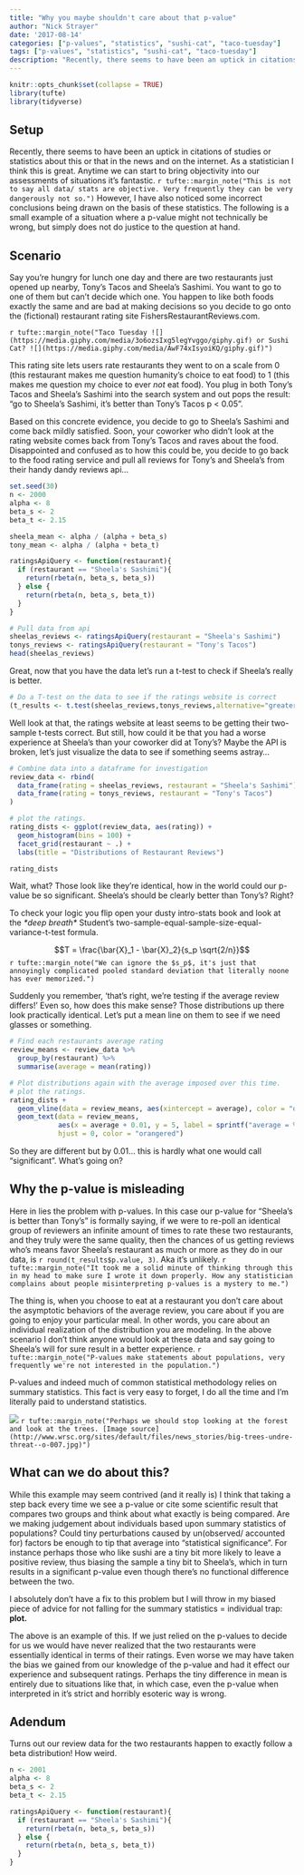 ```yaml
---
title: "Why you maybe shouldn't care about that p-value"
author: "Nick Strayer"
date: '2017-08-14'
categories: ["p-values", "statistics", "sushi-cat", "taco-tuesday"]
tags: ["p-values", "statistics", "sushi-cat", "taco-tuesday"]
description: "Recently, there seems to have been an uptick in citations of studies or statistics about this or that in the news and on the internet. Often these studies claim validity on the basis of a p-value. Through a small contrived example I make the point that in some situations we may want to ignore the forest and focus on the trees."
---
```

  
  
```r
knitr::opts_chunk$set(collapse = TRUE)
library(tufte)
library(tidyverse)
```


## Setup

Recently, there seems to have been an uptick in citations of studies or statistics about this or that in the news and on the internet. As a statistician I think this is great. Anytime we can start to bring objectivity into our assessments of situations it's fantastic. `r tufte::margin_note("This is not to say all data/ stats are objective. Very frequently they can be very dangerously not so.")` However, I have also noticed some incorrect conclusions being drawn on the basis of these statistics. The following is a small example of a situation where a p-value might not technically be wrong, but simply does not do justice to the question at hand. 

## Scenario

Say you're hungry for lunch one day and there are two restaurants just opened up nearby, Tony's Tacos and Sheela's Sashimi. You want to go to one of them but can't decide which one. You happen to like both foods exactly the same and are bad at making decisions so you decide to go onto the (fictional) restaurant rating site FishersRestaurantReviews.com. 

`r tufte::margin_note("Taco Tuesday ![](https://media.giphy.com/media/3o6ozsIxg5legYvggo/giphy.gif) or Sushi Cat? ![](https://media.giphy.com/media/AwF74xIsyoiKQ/giphy.gif)")`

This rating site lets users rate restaurants they went to on a scale from 0 (this restaurant makes me question humanity's choice to eat food) to 1 (this makes me question my choice to ever _not_ eat food). You plug in both Tony's Tacos and Sheela's Sashimi into the search system and out pops the result: "go to Sheela's Sashimi, it's better than Tony's Tacos p < 0.05". 


Based on this concrete evidence, you decide to go to Sheela's Sashimi and come back mildly satisfied. Soon, your coworker who didn't look at the rating website comes back from Tony's Tacos and raves about the food. Disappointed and confused as to how this could be, you decide to go back to the food rating service and pull all reviews for Tony's and Sheela's from their handy dandy reviews api...

```r
set.seed(30)
n <- 2000
alpha <- 8
beta_s <- 2
beta_t <- 2.15

sheela_mean <- alpha / (alpha + beta_s)
tony_mean <- alpha / (alpha + beta_t)

ratingsApiQuery <- function(restaurant){
  if (restaurant == "Sheela's Sashimi"){
    return(rbeta(n, beta_s, beta_s))
  } else {
    return(rbeta(n, beta_s, beta_t))
  }
}
```

```r
# Pull data from api
sheelas_reviews <- ratingsApiQuery(restaurant = "Sheela's Sashimi")
tonys_reviews <- ratingsApiQuery(restaurant = "Tony's Tacos")
head(sheelas_reviews)
```

Great, now that you have the data let's run a t-test to check if Sheela's really is better. 

```r
# Do a T-test on the data to see if the ratings website is correct
(t_results <- t.test(sheelas_reviews,tonys_reviews,alternative="greater"))
```

Well look at that, the ratings website at least seems to be getting their two-sample t-tests correct. But still, how could it be that you had a worse experience at Sheela's than your coworker did at Tony's? Maybe the API is broken, let's just visualize the data to see if something seems astray...

```r
# Combine data into a dataframe for investigation
review_data <- rbind(
  data_frame(rating = sheelas_reviews, restaurant = "Sheela's Sashimi"),
  data_frame(rating = tonys_reviews, restaurant = "Tony's Tacos")
)

# plot the ratings.
rating_dists <- ggplot(review_data, aes(rating)) + 
  geom_histogram(bins = 100) +
  facet_grid(restaurant ~ .) +
  labs(title = "Distributions of Restaurant Reviews")

rating_dists
```


Wait, what? Those look like they're identical, how in the world could our p-value be so significant. Sheela's should be clearly better than Tony's? Right? 

To check your logic you flip open your dusty intro-stats book and look at the _\*deep breath\*_ Student's two-sample-equal-sample-size-equal-variance-t-test formula. 

$$T = \frac{\bar{X}_1 - \bar{X}_2}{s_p \sqrt{2/n}}$$
`r tufte::margin_note("We can ignore the $s_p$, it's just that annoyingly complicated pooled standard deviation that literally noone has ever memorized.")`

Suddenly you remember, 'that's right, we're testing if the average review differs!' Even so, how does this make sense? Those distributions up there look practically identical. Let's put a mean line on them to see if we need glasses or something. 

```r
# Find each restaurants average rating
review_means <- review_data %>% 
  group_by(restaurant) %>% 
  summarise(average = mean(rating))

# Plot distributions again with the average imposed over this time. 
# plot the ratings.
rating_dists + 
  geom_vline(data = review_means, aes(xintercept = average), color = "orangered", size = 2) + 
  geom_text(data = review_means, 
            aes(x = average + 0.01, y = 5, label = sprintf("average = %3.2f",average) ), 
            hjust = 0, color = "orangered")
```

So they are different but by 0.01... this is hardly what one would call "significant". What's going on?

## Why the p-value is misleading

Here in lies the problem with p-values. In this case our p-value for "Sheela's is better than Tony's" is formally saying, if we were to re-poll an identical group of reviewers an infinite amount of times to rate these two restaurants, and they truly were the same quality, then the chances of us getting reviews who's means favor Sheela's restaurant as much or more as they do in our data, is `r round(t_results$p.value, 3)`. Aka it's unlikely. `r tufte::margin_note("It took me a solid minute of thinking through this in my head to make sure I wrote it down properly. How any statistician complains about people misinterpreting p-values is a mystery to me.")`


The thing is, when you choose to eat at a restaurant you don't care about the asymptotic behaviors of the average review, you care about if you are going to enjoy your particular meal. In other words, you care about an individual realization of the distribution you are modeling. In the above scenario I don't think anyone would look at these data and say going to Sheela's will for sure result in a better experience. `r tufte::margin_note("P-values make statements about populations, very frequently we're not interested in the population.")`

P-values and indeed much of common statistical methodology relies on summary statistics. This fact is very easy to forget, I do all the time and I'm literally paid to understand statistics. 

![](http://www.wrsc.org/sites/default/files/news_stories/big-trees-undre-threat--o-007.jpg) `r tufte::margin_note("Perhaps we should stop looking at the forest and look at the trees. [Image source](http://www.wrsc.org/sites/default/files/news_stories/big-trees-undre-threat--o-007.jpg)")`


## What can we do about this?

While this example may seem contrived (and it really is) I think that taking a step back every time we see a p-value or cite some scientific result that compares two groups and think about what exactly is being compared. Are we making judgement about individuals based upon summary statistics of populations? Could tiny perturbations caused by un(observed/ accounted for) factors be enough to tip that average into "statistical significance". For instance perhaps those who like sushi are a tiny bit more likely to leave a positive review, thus biasing the sample a tiny bit to Sheela's, which in turn results in a significant p-value even though there's no functional difference between the two. 

I absolutely don't have a fix to this problem but I will throw in my biased piece of advice for not falling for the summary statistics = individual trap: __plot.__ 

The above is an example of this. If we just relied on the p-values to decide for us we would have never realized that the two restaurants were essentially identical in terms of their ratings. Even worse we may have taken the bias we gained from our knowledge of the p-value and had it effect our experience and subsequent ratings. Perhaps the tiny difference in mean is entirely due to situations like that, in which case, even the p-value when interpreted in it's strict and horribly esoteric way is wrong. 


## Adendum

Turns out our review data for the two restaurants happen to exactly follow a beta distribution! How weird. 

```r
n <- 2001
alpha <- 8
beta_s <- 2
beta_t <- 2.15

ratingsApiQuery <- function(restaurant){
  if (restaurant == "Sheela's Sashimi"){
    return(rbeta(n, beta_s, beta_s))
  } else {
    return(rbeta(n, beta_s, beta_t))
  }
}
```
